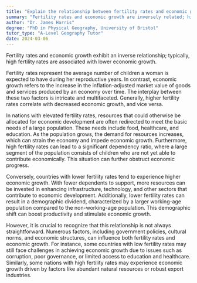 ```yaml
---
title: "Explain the relationship between fertility rates and economic growth"
summary: "Fertility rates and economic growth are inversely related; high fertility rates often correlate with lower economic growth."
author: "Dr. James Harris"
degree: "PhD in Physical Geography, University of Bristol"
tutor_type: "A-Level Geography Tutor"
date: 2024-03-06
---
```


Fertility rates and economic growth exhibit an inverse relationship; typically, high fertility rates are associated with lower economic growth.

Fertility rates represent the average number of children a woman is expected to have during her reproductive years. In contrast, economic growth refers to the increase in the inflation-adjusted market value of goods and services produced by an economy over time. The interplay between these two factors is intricate and multifaceted. Generally, higher fertility rates correlate with decreased economic growth, and vice versa.

In nations with elevated fertility rates, resources that could otherwise be allocated for economic development are often redirected to meet the basic needs of a large population. These needs include food, healthcare, and education. As the population grows, the demand for resources increases, which can strain the economy and impede economic growth. Furthermore, high fertility rates can lead to a significant dependency ratio, where a large segment of the population consists of children who are not yet able to contribute economically. This situation can further obstruct economic progress.

Conversely, countries with lower fertility rates tend to experience higher economic growth. With fewer dependents to support, more resources can be invested in enhancing infrastructure, technology, and other sectors that contribute to economic development. Additionally, lower fertility rates can result in a demographic dividend, characterized by a larger working-age population compared to the non-working-age population. This demographic shift can boost productivity and stimulate economic growth.

However, it is crucial to recognize that this relationship is not always straightforward. Numerous factors, including government policies, cultural norms, and economic structures, can influence both fertility rates and economic growth. For instance, some countries with low fertility rates may still face challenges in achieving economic growth due to issues such as corruption, poor governance, or limited access to education and healthcare. Similarly, some nations with high fertility rates may experience economic growth driven by factors like abundant natural resources or robust export industries.
    